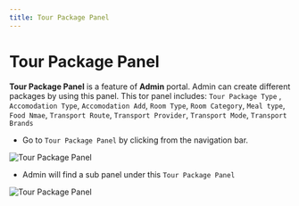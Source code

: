 ```yaml
---
title: Tour Package Panel
---
```


# Tour Package Panel

**Tour Package Panel** is a feature of **Admin** portal. Admin can create different packages by using this panel. This tor panel includes: `Tour Package Type` , `Accomodation Type`, `Accomodation Add`, `Room Type`, `Room Category`, `Meal type`, `Food Nmae`, `Transport Route`, `Transport Provider`, `Transport Mode`, `Transport Brands`

- Go to `Tour Package Panel` by clicking from the navigation bar.

![Tour Package Panel](pages/assets/Ghuddy1.png)

- Admin will find a sub panel under this `Tour Package Panel`

![Tour Package Panel](pages/assets/Ghuddy2.png)

